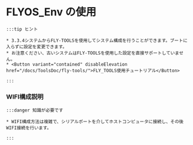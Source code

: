 # FLYOS_Env の使用

    :::tip ヒント

    * 3.3.4システムからFLY-TOOLSを使用してシステム構成を行うことができます。ブートに入らずに設定を変更できます。
    * お注意ください、古いシステムはFLY-TOOLSを使用した設定を直接サポートしていません。
    * <Button variant="contained" disableElevation href="/docs/ToolsDoc/fly-tools/">FLY_TOOLS使用チュートリアル</Button>

    :::

### WIFI構成説明

    :::danger 知識が必要です

    * WIFI構成方法は複雑で、シリアルポートを介してホストコンピュータに接続し、その後WIFI接続を行います。

    :::